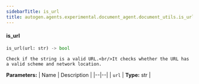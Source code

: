 ```yaml
---
sidebarTitle: is_url
title: autogen.agents.experimental.document_agent.document_utils.is_url
---
```


<code class="doc-symbol doc-symbol-heading doc-symbol-function"></code>
#### is_url

```python
is_url(url: str) -> bool
```

    Check if the string is a valid URL.<br/>It checks whether the URL has a valid scheme and network location.

<b>Parameters:</b>
| Name | Description |
|--|--|
| `url` | **Type:** str |

<br />